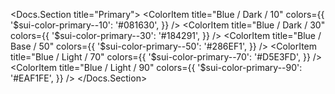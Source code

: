 

<Docs.Section title="Primary">
	<ColorPalette>
		<ColorItem
			title="Blue / Dark / 10"
			colors={{
				'$sui-color-primary--10': '#081630',
			}}
		/>
		<ColorItem
			title="Blue / Dark / 30"
			colors={{
				'$sui-color-primary--30': '#184291',
			}}
		/>
		<ColorItem
			title="Blue / Base / 50"
			colors={{
				'$sui-color-primary--50': '#286EF1',
			}}
		/>
		<ColorItem
			title="Blue / Light / 70"
			colors={{
				'$sui-color-primary--70': '#D5E3FD',
			}}
		/>
		<ColorItem
			title="Blue / Light / 90"
			colors={{
				'$sui-color-primary--90': '#EAF1FE',
			}}
		/>
	</ColorPalette>
	<Source dark language="css" format={false} code={sourceCode} />
</Docs.Section>
